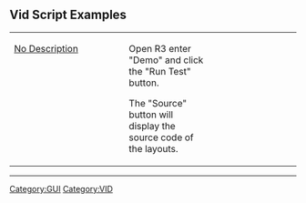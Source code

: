 ==Vid Script Examples==
<TABLE WIDTH=100% CELLPADDING=10 CELLSPACING=10><TR><TD WIDTH=40% VALIGN=TOP>
[[images/Gui-test.png|No Description]]
</TD><TD VALIGN=TOP>

Open R3 enter "Demo" and click the "Run Test" button.

The "Source" button will display the source code of the layouts.
</TD>
<TD WIDTH=30%></TD>
</TR></TABLE>



----
{{Template:Scripting_with_VID_TOC}}
[[Category:GUI]]
[[Category:VID]]
